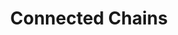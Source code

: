 ---
title: "Connected Chains"
description: "The Alyra is fully compatible with a wide range of blockchains. This section outlines supported networks, their identifiers, and integration requirements for cross-chain requests."
---